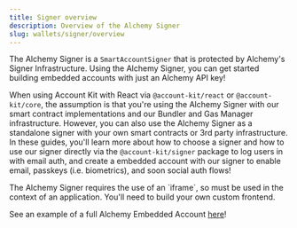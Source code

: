 ```yaml
---
title: Signer overview
description: Overview of the Alchemy Signer
slug: wallets/signer/overview
---
```





The Alchemy Signer is a `SmartAccountSigner` that is protected by Alchemy's Signer Infrastructure. Using the Alchemy Signer, you can get started building embedded accounts with just an Alchemy API key!

When using Account Kit with React via `@account-kit/react` or `@account-kit/core`, the assumption is that you're using the Alchemy Signer with our smart contract implementations and our Bundler and Gas Manager infrastructure.
However, you can also use the Alchemy Signer as a standalone signer with your own smart contracts or 3rd party infrastructure. In these guides, you'll learn more about how to choose a signer and how to use our signer directly via
the `@account-kit/signer` package to log users in with email auth, and create a embedded account with our signer to enable email, passkeys (i.e. biometrics), and soon social auth flows!

<Tip>
The Alchemy Signer requires the use of an `iframe`, so must be used in the context of an application. You'll need to build your own custom frontend.

See an example of a full Alchemy Embedded Account [here](https://github.com/alchemyplatform/embedded-accounts-demo.git)!

</Tip>
